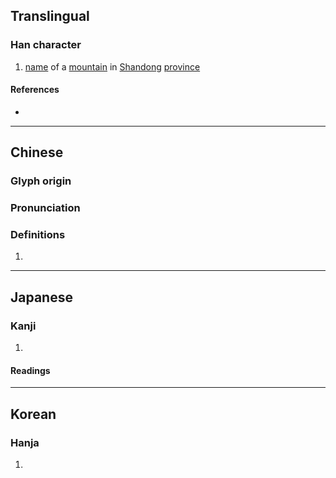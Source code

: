 {{character info/new}}
==Translingual==

===Han character===
{{Han char|rn=46|rad=山|as=05|sn=8|four=22811|canj=UOS|ids=⿱山乍}}

# [[name]] of a [[mountain]] in [[Shandong]] [[province]]

====References====
* {{Han ref|kx=0308.340|dkj=07957|dj=0608.200|hdz=10767.100|uh=5C9D|ud=23709|bh=CC68|bd=52328}}

----

==Chinese==
{{zh-forms}}

===Glyph origin===
{{Han etym}}

===Pronunciation===
{{zh-pron
|m=zuò
|c=zok6
|mc=y
|oc=y
|cat=
}}

===Definitions===
{{zh-hanzi}}

# {{rfdef|zh}}

----

==Japanese==

===Kanji===
{{ja-kanji|grade=|rs=山05}}

# {{rfdef|ja|sort=山05}}

====Readings====
{{ja-readings|on=[[さく]] (saku), [[しゃく]] (shaku), [[ざく]] (zaku)|kun=}}

----

==Korean==

===Hanja===
{{ko-hanja|hangeul=작|rv=jak|mr=chak}}

# {{rfdef|ko|sort=山05}}